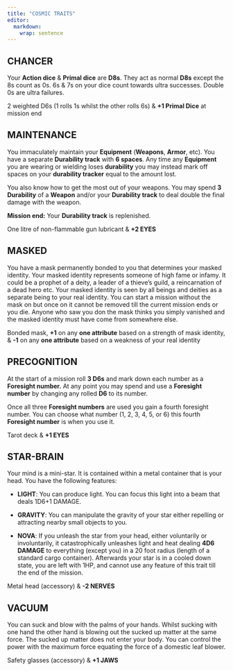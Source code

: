 ```yaml
---
title: "COSMIC TRAITS"
editor: 
  markdown: 
    wrap: sentence
---
```


## **CHANCER**

Your **Action dice** & **Primal dice** are **D8s**.
They act as normal **D8s** except the 8s count as 0s.
6s & 7s on your dice count towards ultra successes.
Double 0s are ultra failures.

2 weighted D6s (1 rolls 1s whilst the other rolls 6s) & **+1 Primal Dice** at mission end

## **MAINTENANCE** 

You immaculately maintain your **Equipment** (**Weapons**, **Armor**, etc).
You have a separate **Durability track** with **6 spaces**.
Any time any **Equipment** you are wearing or wielding loses **durability** you may instead mark off spaces on your **durability tracker** equal to the amount lost. 

You also know how to get the most out of your weapons.
You may spend **3 Durability** of a **Weapon** and/or your **Durability track** to deal double the final damage with the weapon.

**Mission end:** Your **Durability track** is replenished.

One litre of non-flammable gun lubricant & **+2 EYES**

## **MASKED**

You have a mask permanently bonded to you that determines your masked identity.
Your masked identity represents someone of high fame or infamy.
It could be a prophet of a deity, a leader of a thieve’s guild, a reincarnation of a dead hero etc.
Your masked identity is seen by all beings and deities as a separate being to your real identity.
You can start a mission without the mask on but once on it cannot be removed till the current mission ends or you die.
Anyone who saw you don the mask thinks you simply vanished and the masked identity must have come from somewhere else.

Bonded mask, **+1** on any **one attribute** based on a strength of mask identity, & **-1** on any **one attribute** based on a weakness of your real identity

## **PRECOGNITION** 

At the start of a mission roll **3 D6s** and mark down each number as a **Foresight number.** At any point you may spend and use a **Foresight number** by changing any rolled **D6** to its number. 

Once all three **Foresight numbers** are used you gain a fourth foresight number.
You can choose what number (1, 2, 3, 4, 5, or 6) this fourth **Foresight number** is when you use it.

Tarot deck & **+1 EYES**

## **STAR-BRAIN** 

Your mind is a mini-star.
It is contained within a metal container that is your head.
You have the following features:

-   **LIGHT**: You can produce light. You can focus this light into a beam that deals 1D6+1 DAMAGE.

-   **GRAVITY**: You can manipulate the gravity of your star either repelling or attracting nearby small objects to you.

-   **NOVA**: If you unleash the star from your head, either voluntarily or involuntarily, it catastrophically unleashes light and heat dealing **4D6 DAMAGE** to everything (except you) in a 20 foot radius (length of a standard cargo container). Afterwards your star is in a cooled down state, you are left with 1HP, and cannot use any feature of this trait till the end of the mission.

Metal head (accessory) & **-2 NERVES**

## **VACUUM** 

You can suck and blow with the palms of your hands.
Whilst sucking with one hand the other hand is blowing out the sucked up matter at the same force.
The sucked up matter does not enter your body.
You can control the power with the maximum force equating the force of a domestic leaf blower.

Safety glasses (accessory) & **+1 JAWS**